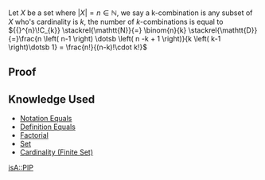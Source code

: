 Let <math display="inline">X</math> be a set where <math display="inline">\left| X \right|=n \in \mathbb{N}</math>, we say a k-combination is any subset of <math display="inline">X</math> who's cardinality is <math display="inline">k</math>, the number of <math display="inline">k</math>-combinations is equal to <math display="block">{{}^{n}\!C_{k}} \stackrel{\mathtt{N}}{=} \binom{n}{k} \stackrel{\mathtt{D}}{=}\frac{n \left( n-1 \right) \dotsb \left( n -k  + 1 \right)}{k \left( k-1 \right)\dotsb 1} = \frac{n!}{(n-k)!\cdot k!} </math>

== Proof ==

== Knowledge Used ==

* [[Notation Equals]]
* [[Definition Equals]]
* [[Factorial]]
* [[Set]]
* [[Cardinality (Finite Set)]]
{{Knowledge Metadata|Combinatorics|Theorem}}
[[isA::PIP]]